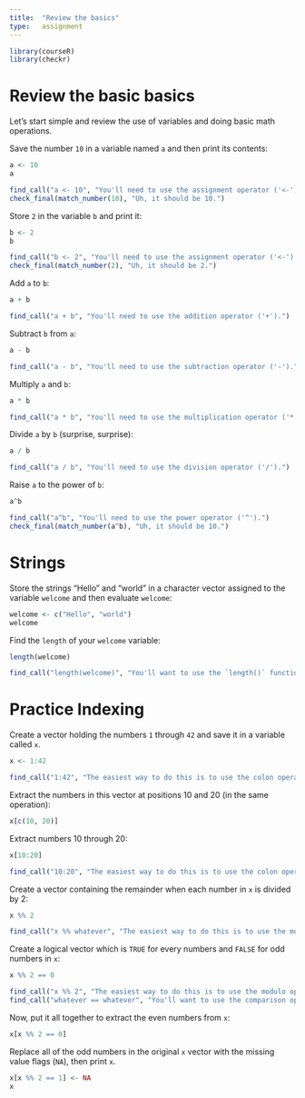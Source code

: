 ```yaml
---
title:  "Review the basics"
type:   assignment
---
```


```r
library(courseR)
library(checkr)
```

# Review the basic basics

Let's start simple and review the use of variables and doing basic math operations.

Save the number `10` in a variable named `a` and then print its contents:

```r
a <- 10
a
```

```r
find_call("a <- 10", "You'll need to use the assignment operator ('<-').")
check_final(match_number(10), "Uh, it should be 10.")
```

Store `2` in the variable `b` and print it:

```r
b <- 2
b
```

```r
find_call("b <- 2", "You'll need to use the assignment operator ('<-').")
check_final(match_number(2), "Uh, it should be 2.")
```

Add `a` to `b`:

```r
a + b
```

```r
find_call("a + b", "You'll need to use the addition operator ('+').")
```

Subtract `b` from `a`:

```r
a - b
```

```r
find_call("a - b", "You'll need to use the subtraction operator ('-').")
```

Multiply `a` and `b`:

```r
a * b
```

```r
find_call("a * b", "You'll need to use the multiplication operator ('*').")
```

Divide `a` by `b` (surprise, surprise):

```r
a / b
```

```r
find_call("a / b", "You'll need to use the division operator ('/').")
```

Raise `a` to the power of `b`:

```r
a^b
```

```r
find_call("a^b", "You'll need to use the power operator ('^').")
check_final(match_number(a^b), "Uh, it should be 10.")
```

# Strings

Store the strings "Hello" and "world" in a character vector assigned to the variable `welcome` and then evaluate `welcome`:

```r
welcome <- c("Hello", "world")
welcome
```

Find the `length` of your `welcome` variable:

```r
length(welcome)
```

```r
find_call("length(welcome)", "You'll want to use the `length()` function.")
```

# Practice Indexing

Create a vector holding the numbers `1` through `42` and save it in a variable called `x`.

```r
x <- 1:42
```

```r
find_call("1:42", "The easiest way to do this is to use the colon operator (':').")
```

Extract the numbers in this vector at positions 10 and 20 (in the same operation):

```r
x[c(10, 20)]
```

Extract numbers 10 through 20:

```r
x[10:20]
```

```r
find_call("10:20", "The easiest way to do this is to use the colon operator (':').")
```

Create a vector containing the remainder when each number in `x` is divided by 2:

```r
x %% 2
```

```r
find_call("x %% whatever", "The easiest way to do this is to use the modulo operator ('%%').")
```

Create a logical vector which is `TRUE` for every numbers and `FALSE` for odd numbers in `x`:

```r
x %% 2 == 0
```

```r
find_call("x %% 2", "The easiest way to do this is to use the modulo operator ('%%').")
find_call("whatever == whatever", "You'll want to use the comparison operator to compare values ('==').")
```

Now, put it all together to extract the even numbers from `x`:

```r
x[x %% 2 == 0]
```

Replace all of the odd numbers in the original `x` vector with the missing value flags (`NA`), then print `x`.

```r
x[x %% 2 == 1] <- NA
x
```

